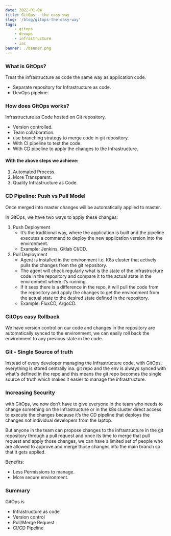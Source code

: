 ```yaml
---
date: 2022-01-04
title: GitOps - the easy way
slug: '/blog/gitops-the-easy-way'
tags:
    - gitops
    - devops
    - infrastructure
    - iac
banner: ./banner.png
---
```


### **What is GitOps?**

Treat the infrastructure as code the same way as application code.

-   Separate repository for Infrastructure as code.
-   DevOps pipeline.

### **How does GitOps works?**

Infrastructure as Code hosted on Git repository.

-   Version controlled.
-   Team collaboration.
-   use branching strategy to merge code in git repository.
-   With CI pipeline to test the code.
-   With CD pipeline to apply the changes to the Infrastructure.

#### With the above steps we achieve:

1. Automated Process.
2. More Transparent.
3. Quality Infrastructure as Code.

### **CD Pipeline: Push vs Pull Model**

Once merged into master changes will be automatically applied to master.

In GitOps, we have two ways to apply these changes:

1. Push Deployment
    - It’s the traditional way, where the application is built and the pipeline executes a command to deploy the new application version into the environment.
    - Example: Jenkins, Gitlab CI/CD.
1. Pull Deployment
    - Agent is installed in the environment i.e. K8s cluster that actively pulls the changes from the git repository.
    - The agent will check regularly what is the state of the Infrastructure code in the repository and compare it to the actual state in the environment where it’s running.
    - If it sees there is a difference in the repo, it will pull the code from the repository and apply the changes to get the environment from the actual state to the desired state defined in the repository.
    - Example: FluxCD, ArgoCD.

### **GitOps easy Rollback**

We have version control on our code and changes in the repository are automatically synced to the environment, we can easily roll back the environment to any previous state in the code.

### **Git - Single Source of truth**

Instead of every developer managing the Infrastructure code, with GitOps, everything is stored centrally ina. git repo and the env is always synced with what's defined in the repo and this means the git repo becomes the single source of truth which makes it easier to manage the infrastructure.

### **Increasing Security**

with GitOps, we now don’t have to give everyone in the team who needs to change something on the Infrastructure or in the k8s cluster direct access to execute the changes because it’s the CD pipeline that deploys the changes not individual developers from the laptop.

But anyone in the team can propose changes to the infrastructure in the git repository through a pull request and once its time to merge that pull request and apply those changes, we can have a limited set of people who are allowed to approve and merge those changes into the main branch so that it gets applied.

Benefits:

-   Less Permissions to manage.
-   More secure environment.

### **Summary**

GitOps is

-   Infrastructure as code
-   Version control
-   Pull/Merge Request
-   CI/CD Pipeline
